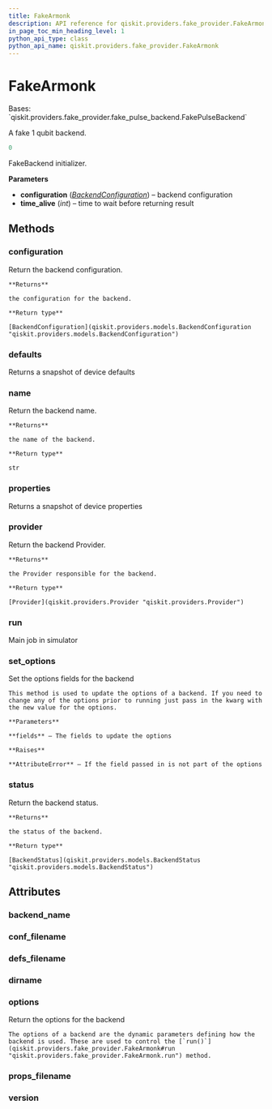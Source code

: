 ```yaml
---
title: FakeArmonk
description: API reference for qiskit.providers.fake_provider.FakeArmonk
in_page_toc_min_heading_level: 1
python_api_type: class
python_api_name: qiskit.providers.fake_provider.FakeArmonk
---
```


# FakeArmonk

<Class id="qiskit.providers.fake_provider.FakeArmonk" isDedicatedPage={true} github="https://github.com/qiskit/qiskit/tree/stable/0.21/qiskit/providers/fake_provider/backends/armonk/fake_armonk.py" signature="FakeArmonk">
  Bases: `qiskit.providers.fake_provider.fake_pulse_backend.FakePulseBackend`

  A fake 1 qubit backend.

  ```python
  0
  ```

  FakeBackend initializer.

  **Parameters**

  *   **configuration** ([*BackendConfiguration*](qiskit.providers.models.BackendConfiguration "qiskit.providers.models.BackendConfiguration")) – backend configuration
  *   **time\_alive** (*int*) – time to wait before returning result

  ## Methods

  ### configuration

  <Function id="qiskit.providers.fake_provider.FakeArmonk.configuration" name="configuration" signature="FakeArmonk.configuration()">
    Return the backend configuration.

    **Returns**

    the configuration for the backend.

    **Return type**

    [BackendConfiguration](qiskit.providers.models.BackendConfiguration "qiskit.providers.models.BackendConfiguration")
  </Function>

  ### defaults

  <Function id="qiskit.providers.fake_provider.FakeArmonk.defaults" name="defaults" signature="FakeArmonk.defaults()">
    Returns a snapshot of device defaults
  </Function>

  ### name

  <Function id="qiskit.providers.fake_provider.FakeArmonk.name" name="name" signature="FakeArmonk.name()">
    Return the backend name.

    **Returns**

    the name of the backend.

    **Return type**

    str
  </Function>

  ### properties

  <Function id="qiskit.providers.fake_provider.FakeArmonk.properties" name="properties" signature="FakeArmonk.properties()">
    Returns a snapshot of device properties
  </Function>

  ### provider

  <Function id="qiskit.providers.fake_provider.FakeArmonk.provider" name="provider" signature="FakeArmonk.provider()">
    Return the backend Provider.

    **Returns**

    the Provider responsible for the backend.

    **Return type**

    [Provider](qiskit.providers.Provider "qiskit.providers.Provider")
  </Function>

  ### run

  <Function id="qiskit.providers.fake_provider.FakeArmonk.run" name="run" signature="FakeArmonk.run(run_input, **kwargs)">
    Main job in simulator
  </Function>

  ### set\_options

  <Function id="qiskit.providers.fake_provider.FakeArmonk.set_options" name="set_options" signature="FakeArmonk.set_options(**fields)">
    Set the options fields for the backend

    This method is used to update the options of a backend. If you need to change any of the options prior to running just pass in the kwarg with the new value for the options.

    **Parameters**

    **fields** – The fields to update the options

    **Raises**

    **AttributeError** – If the field passed in is not part of the options
  </Function>

  ### status

  <Function id="qiskit.providers.fake_provider.FakeArmonk.status" name="status" signature="FakeArmonk.status()">
    Return the backend status.

    **Returns**

    the status of the backend.

    **Return type**

    [BackendStatus](qiskit.providers.models.BackendStatus "qiskit.providers.models.BackendStatus")
  </Function>

  ## Attributes

  ### backend\_name

  <Attribute id="qiskit.providers.fake_provider.FakeArmonk.backend_name" name="backend_name" attributeValue="'fake_armonk'" />

  ### conf\_filename

  <Attribute id="qiskit.providers.fake_provider.FakeArmonk.conf_filename" name="conf_filename" attributeValue="'conf_armonk.json'" />

  ### defs\_filename

  <Attribute id="qiskit.providers.fake_provider.FakeArmonk.defs_filename" name="defs_filename" attributeValue="'defs_armonk.json'" />

  ### dirname

  <Attribute id="qiskit.providers.fake_provider.FakeArmonk.dirname" name="dirname" attributeValue="'/home/runner/work/qiskit/qiskit/.tox/docs/lib/python3.8/site-packages/qiskit/providers/fake_provider/backends/armonk'" />

  ### options

  <Attribute id="qiskit.providers.fake_provider.FakeArmonk.options" name="options">
    Return the options for the backend

    The options of a backend are the dynamic parameters defining how the backend is used. These are used to control the [`run()`](qiskit.providers.fake_provider.FakeArmonk#run "qiskit.providers.fake_provider.FakeArmonk.run") method.
  </Attribute>

  ### props\_filename

  <Attribute id="qiskit.providers.fake_provider.FakeArmonk.props_filename" name="props_filename" attributeValue="'props_armonk.json'" />

  ### version

  <Attribute id="qiskit.providers.fake_provider.FakeArmonk.version" name="version" attributeValue="1" />
</Class>

